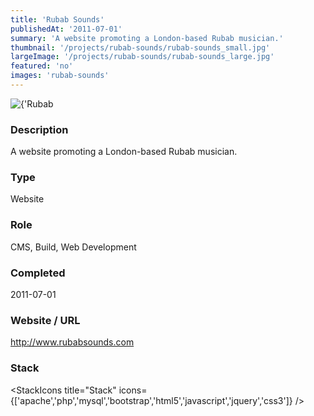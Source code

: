 ```yaml
---
title: 'Rubab Sounds'
publishedAt: '2011-07-01'
summary: 'A website promoting a London-based Rubab musician.'
thumbnail: '/projects/rubab-sounds/rubab-sounds_small.jpg'
largeImage: '/projects/rubab-sounds/rubab-sounds_large.jpg'
featured: 'no'
images: 'rubab-sounds'
---
```


<div className="relative w-full h-[400px] sm:h-[600px] md:h-[760px] lg:h-[920px]">
  <Image
    alt={'Rubab Sounds'}
    src={'/projects/rubab-sounds/rubab-sounds.jpg'}
    sizes="(max-width: 640px) 100%, 100%"
    fill={true}
    priority
    style={{
      objectFit: 'contain'
    }}
  />
</div>

### Description

A website promoting a London-based Rubab musician.


### Type

Website

### Role

CMS, Build, Web Development

### Completed
2011-07-01

### Website / URL
http://www.rubabsounds.com


### Stack

<StackIcons
  title="Stack"
  icons={['apache','php','mysql','bootstrap','html5','javascript','jquery','css3']}
  />
